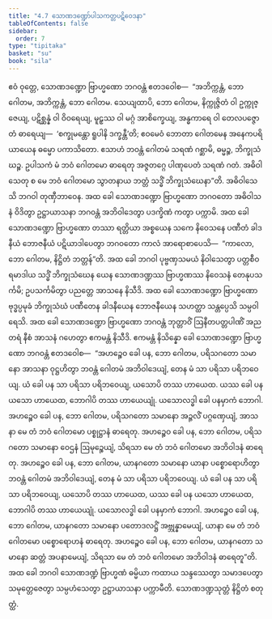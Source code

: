 ```yaml
---
title: "4.7 သောဏဒဏ္ဍော်ပါသကတ္တပဋိဝေဒနာ"
tableOfContents: false
sidebar:
  order: 7
type: "tipitaka"
basket: "su"
book: "sila"
---
```



<DynamicBreadcrumb />

<Division number="319" book="sila">

<Paragraph number="488" book="sila">
ဧဝံ ဝုတ္တေ, သောဏဒဏ္ဍော ဗြာဟ္မဏော ဘဂဝန္တံ ဧတဒဝေါစ—  “အဘိက္ကန္တံ, ဘော ဂေါတမ, အဘိက္ကန္တံ, ဘော ဂေါတမ. သေယျထာပိ, ဘော ဂေါတမ, နိက္ကုဇ္ဇိတံ ဝါ ဥက္ကုဇ္ဇေယျ, ပဋိစ္ဆန္နံ ဝါ ဝိဝရေယျ, မူဠှဿ ဝါ မဂ္ဂံ အာစိက္ခေယျ, အန္ဓကာရေ ဝါ တေလပဇ္ဇောတံ ဓာရေယျ—  ‘စက္ခုမန္တော ရူပါနိ ဒက္ခန္တီ’တိ; ဧဝမေဝံ ဘောတာ ဂေါတမေန အနေကပရိယာယေန ဓမ္မော ပကာသိတော. ဧသာဟံ ဘဝန္တံ ဂေါတမံ သရဏံ ဂစ္ဆာမိ, ဓမ္မဉ္စ, ဘိက္ခုသံဃဉ္စ. ဥပါသကံ မံ ဘဝံ ဂေါတမော ဓာရေတု အဇ္ဇတဂ္ဂေ ပါဏုပေတံ သရဏံ ဂတံ. အဓိဝါသေတု စ မေ ဘဝံ ဂေါတမော သွာတနာယ ဘတ္တံ သဒ္ဓိံ ဘိက္ခုသံဃေနာ”တိ. အဓိဝါသေသိ ဘဂဝါ တုဏှီဘာဝေန.
</Paragraph>

</Division>
<Division number="320" book="sila">

<Paragraph number="489" book="sila">
အထ ခေါ သောဏဒဏ္ဍော ဗြာဟ္မဏော ဘဂဝတော အဓိဝါသနံ ဝိဒိတွာ ဥဋ္ဌာယာသနာ ဘဂဝန္တံ အဘိဝါဒေတွာ ပဒက္ခိဏံ ကတွာ ပက္ကာမိ. အထ ခေါ သောဏဒဏ္ဍော ဗြာဟ္မဏော တဿာ ရတ္တိယာ အစ္စယေန သကေ နိဝေသနေ ပဏီတံ ခါဒနီယံ ဘောဇနီယံ ပဋိယာဒါပေတွာ ဘဂဝတော ကာလံ အာရောစာပေသိ—  “ကာလော, ဘော ဂေါတမ, နိဋ္ဌိတံ ဘတ္တန်”တိ. အထ ခေါ ဘဂဝါ ပုဗ္ဗဏှသမယံ နိဝါသေတွာ ပတ္တစီဝရမာဒါယ သဒ္ဓိံ ဘိက္ခုသံဃေန ယေန သောဏဒဏ္ဍဿ ဗြာဟ္မဏဿ နိဝေသနံ တေနုပသင်္ကမိ; ဥပသင်္ကမိတွာ ပညတ္တေ အာသနေ နိသီဒိ. အထ ခေါ သောဏဒဏ္ဍော ဗြာဟ္မဏော ဗုဒ္ဓပ္ပမုခံ ဘိက္ခုသံဃံ ပဏီတေန ခါဒနီယေန ဘောဇနီယေန သဟတ္ထာ သန္တပ္ပေသိ သမ္ပဝါရေသိ.
</Paragraph>

</Division>
<Division number="321" book="sila">

<Paragraph number="490" book="sila">
အထ ခေါ သောဏဒဏ္ဍော ဗြာဟ္မဏော ဘဂဝန္တံ ဘုတ္တာဝိံ ဩနီတပတ္တပါဏိံ အညတရံ နီစံ အာသနံ ဂဟေတွာ ဧကမန္တံ နိသီဒိ. ဧကမန္တံ နိသိန္နော ခေါ သောဏဒဏ္ဍော ဗြာဟ္မဏော ဘဂဝန္တံ ဧတဒဝေါစ—  “အဟဉ္စေဝ ခေါ ပန, ဘော ဂေါတမ, ပရိသဂတော သမာနော အာသနာ ဝုဋ္ဌဟိတွာ ဘဝန္တံ ဂေါတမံ အဘိဝါဒေယျံ, တေန မံ သာ ပရိသာ ပရိဘဝေယျ. ယံ ခေါ ပန သာ ပရိသာ ပရိဘဝေယျ, ယသောပိ တဿ ဟာယေထ. ယဿ ခေါ ပန ယသော ဟာယေထ, ဘောဂါပိ တဿ ဟာယေယျုံ. ယသောလဒ္ဓါ ခေါ ပနမှာကံ ဘောဂါ. အဟဉ္စေဝ ခေါ ပန, ဘော ဂေါတမ, ပရိသဂတော သမာနော အဉ္ဇလိံ ပဂ္ဂဏှေယျံ, အာသနာ မေ တံ ဘဝံ ဂေါတမော ပစ္စုဋ္ဌာနံ ဓာရေတု. အဟဉ္စေဝ ခေါ ပန, ဘော ဂေါတမ, ပရိသဂတော သမာနော ဝေဌနံ ဩမုဉ္စေယျံ, သိရသာ မေ တံ ဘဝံ ဂေါတမော အဘိဝါဒနံ ဓာရေတု. အဟဉ္စေဝ ခေါ ပန, ဘော ဂေါတမ, ယာနဂတော သမာနော ယာနာ ပစ္စောရောဟိတွာ ဘဝန္တံ ဂေါတမံ အဘိဝါဒေယျံ, တေန မံ သာ ပရိသာ ပရိဘဝေယျ. ယံ ခေါ ပန သာ ပရိသာ ပရိဘဝေယျ, ယသောပိ တဿ ဟာယေထ, ယဿ ခေါ ပန ယသော ဟာယေထ, ဘောဂါပိ တဿ ဟာယေယျုံ. ယသောလဒ္ဓါ ခေါ ပနမှာကံ ဘောဂါ. အဟဉ္စေဝ ခေါ ပန, ဘော ဂေါတမ, ယာနဂတော သမာနော ပတောဒလဋ္ဌိံ အဗ္ဘုန္နာမေယျံ, ယာနာ မေ တံ ဘဝံ ဂေါတမော ပစ္စောရောဟနံ ဓာရေတု. အဟဉ္စေဝ ခေါ ပန, ဘော ဂေါတမ, ယာနဂတော သမာနော ဆတ္တံ အပနာမေယျံ, သိရသာ မေ တံ ဘဝံ ဂေါတမော အဘိဝါဒနံ ဓာရေတူ”တိ.
</Paragraph>

</Division>
<Division number="322" book="sila">

<Paragraph number="491" book="sila">
အထ ခေါ ဘဂဝါ သောဏဒဏ္ဍံ ဗြာဟ္မဏံ ဓမ္မိယာ ကထာယ သန္ဒဿေတွာ သမာဒပေတွာ သမုတ္တေဇေတွာ သမ္ပဟံသေတွာ ဥဋ္ဌာယာသနာ ပက္ကာမီတိ.

</Paragraph>
</Division>

<Paragraph number="492" type="center" book="sila">
သောဏဒဏ္ဍသုတ္တံ နိဋ္ဌိတံ စတုတ္ထံ.
</Paragraph>